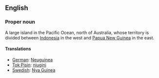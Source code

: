 ==English==

===Proper noun===

A large island in the Pacific Ocean, north of Australia, whose territory is divided between [[Indonesia]] in the west and [[Papua New Guinea]] in the east.

====Translations====

*[[German]]: [[Neuguinea]]
*[[Tok Pisin]]: [[niugini]]
*[[Swedish]]: [[Nya Guinea]]